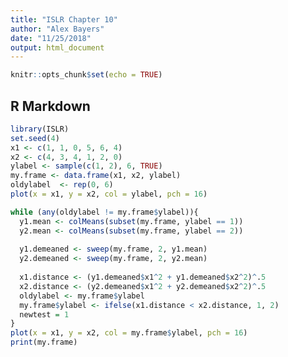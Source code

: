 ```yaml
---
title: "ISLR Chapter 10"
author: "Alex Bayers"
date: "11/25/2018"
output: html_document
---
```


```r
knitr::opts_chunk$set(echo = TRUE)
```

## R Markdown
```r
library(ISLR)
set.seed(4)
x1 <- c(1, 1, 0, 5, 6, 4)
x2 <- c(4, 3, 4, 1, 2, 0)
ylabel <- sample(c(1, 2), 6, TRUE)
my.frame <- data.frame(x1, x2, ylabel)
oldylabel  <- rep(0, 6)
plot(x = x1, y = x2, col = ylabel, pch = 16)

while (any(oldylabel != my.frame$ylabel)){
  y1.mean <- colMeans(subset(my.frame, ylabel == 1))
  y2.mean <- colMeans(subset(my.frame, ylabel == 2))
  
  y1.demeaned <- sweep(my.frame, 2, y1.mean)
  y2.demeaned <- sweep(my.frame, 2, y2.mean)
  
  x1.distance <- (y1.demeaned$x1^2 + y1.demeaned$x2^2)^.5
  x2.distance <- (y2.demeaned$x1^2 + y2.demeaned$x2^2)^.5
  oldylabel <- my.frame$ylabel
  my.frame$ylabel <- ifelse(x1.distance < x2.distance, 1, 2)
  newtest = 1
}
plot(x = x1, y = x2, col = my.frame$ylabel, pch = 16)
print(my.frame)
```

